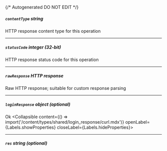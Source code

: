 {/* Autogenerated DO NOT EDIT  */}

##### `contentType` _string_
HTTP response content type for this operation

---
##### `statusCode` _integer (32-bit)_
HTTP response status code for this operation

---
##### `rawResponse` _HTTP response_
Raw HTTP response; suitable for custom response parsing

---
##### `loginResponse` _object (optional)_
Ok
<Collapsible content={() => import('/content/types/shared/login_response/curl.mdx')} openLabel={Labels.showProperties} closeLabel={Labels.hideProperties}>
</Collapsible>

---
##### `res` _string (optional)_


